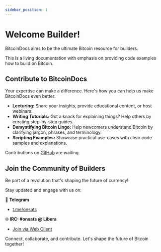 ```yaml
---
sidebar_position: 1
---
```


# Welcome Builder!

BitcoinDocs aims to be the ultimate Bitcoin resource for builders.

This is a living documentation with emphasis on providing code examples how to build on Bitcoin.


## Contribute to BitcoinDocs

Your expertise can make a difference. Here's how you can help us make BitcoinDocs even better:

- **Lecturing:** Share your insights, provide educational content, or host webinars.
- **Writing Tutorials:** Got a knack for explaining things? Help others by creating step-by-step guides.
- **Demystifying Bitcoin Lingo:** Help newcomers understand Bitcoin by clarifying jargon, phrases, and terminology.
- **Scripting Examples:** Showcase practical use-cases with clear code samples and explanations.

Contributions on [GitHub](https://github.com/onsats/bitcoindocs/) are waiting.


## Join the Community of Builders

Be part of a revolution that's shaping the future of currency!

Stay updated and engage with us on:

📱 **Telegram**
- [t.me/onsats](https://t.me/onsats)

🌐 **IRC: #onsats @ Libera** 
- [Join via Web Client](https://web.libera.chat/gamja/#onsats)

Connect, collaborate, and contribute. Let's shape the future of Bitcoin together!
